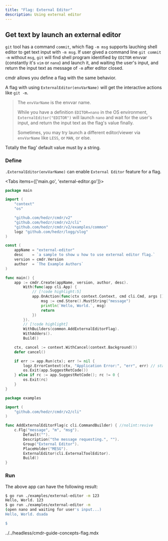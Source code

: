 ```yaml
---
title: "Flag: External Editor"
description: Using external editor
---
```


## Get text by launch an external editor

`git` tool has a command `commit`, which flag `-m msg` supports lauching shell editor to get text input with `-m msg`. If user gived a command line `git commit -m` without `msg`, `git` will find shell program identified by `EDITOR` envvar (constantly it's `vim` or `nano`) and launch it, and waiting the user's input, and return the input text as message of `-m` after editor closed.

cmdr allows you define a flag with the same behavior.

A flag with using `ExternalEditor(envVarName)` will get the interactive actions like `git -m`.

> The `envVarName` is the envvar name.
>
> While you have a definition `EDITOR=nano` in the OS environment, `ExternalEditor("EDITOR")` will launch `nano` and wait for the user's input, and return the input text as the flag's value finally.
>
> Sometimes, you may try launch a different editor/viewer via `envVarName` like `LESS`, or `MAN`, or else.

Totally the flag' default value must by a string.

### Define

`.ExternalEditor(envVarName)` can enable `External Editor` feature for a flag.

<Tabs items={['main.go', 'external-editor.go']}>

<Tab key="main.go">

```go title=main.go
package main

import (
	"context"
	"os"

	"github.com/hedzr/cmdr/v2"
	"github.com/hedzr/cmdr/v2/cli"
	"github.com/hedzr/cmdr/v2/examples/common"
	logz "github.com/hedzr/logg/slog"
)

const (
	appName = "external-editor"
	desc    = `a sample to show u how to use external editor flag.`
	version = cmdr.Version
	author  = `The Example Authors`
)

func main() {
	app := cmdr.Create(appName, version, author, desc).
		With(func(app cli.App) {
			// [!code highlight:5]
			app.OnAction(func(ctx context.Context, cmd cli.Cmd, args []string) (err error) {
				msg := cmd.Store().MustString("message")
				println(`Hello, World.`, msg)
				return
			})
		}).
		// [!code highlight]
		WithBuilders(common.AddExternalEditorFlag).
		WithAdders().
		Build()

	ctx, cancel := context.WithCancel(context.Background())
	defer cancel()

	if err := app.Run(ctx); err != nil {
		logz.ErrorContext(ctx, "Application Error:", "err", err) // stacktrace if in debug mode/build
		os.Exit(app.SuggestRetCode())
	} else if rc := app.SuggestRetCode(); rc != 0 {
		os.Exit(rc)
	}
}
```

</Tab>

<Tab key="external-editor.go">

```go title=external-editor.go
package examples

import (
	"github.com/hedzr/cmdr/v2/cli"
)

func AddExternalEditorFlag(c cli.CommandBuilder) { //nolint:revive
	c.Flg("message", "m", "msg").
		Default("").
		Description("the message requesting.", "").
		Group("External Editor").
		PlaceHolder("MESG").
		ExternalEditor(cli.ExternalToolEditor).
		Build()
}
```

</Tab>
</Tabs>

### Run

The above app can have the following result:

```bash
$ go run ./examples/external-editor -m 123
Hello, World. 123
$ go run ./examples/external-editor -m
(open nano and waiting for user's input...)
Hello, World. dsada

$
```

<include>../../headless/cmdr-guide-concepts-flag.mdx</include>
